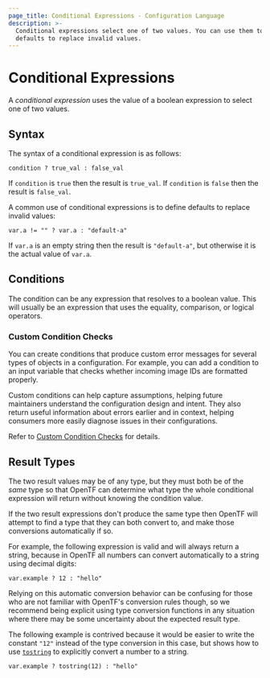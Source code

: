 ```yaml
---
page_title: Conditional Expressions - Configuration Language
description: >-
  Conditional expressions select one of two values. You can use them to define
  defaults to replace invalid values.
---
```


# Conditional Expressions

A _conditional expression_ uses the value of a boolean expression to select one of
two values.

## Syntax

The syntax of a conditional expression is as follows:

```hcl
condition ? true_val : false_val
```

If `condition` is `true` then the result is `true_val`. If `condition` is
`false` then the result is `false_val`.

A common use of conditional expressions is to define defaults to replace
invalid values:

```
var.a != "" ? var.a : "default-a"
```

If `var.a` is an empty string then the result is `"default-a"`, but otherwise
it is the actual value of `var.a`.

## Conditions

The condition can be any expression that resolves to a boolean value. This will
usually be an expression that uses the equality, comparison, or logical
operators.

### Custom Condition Checks

You can create conditions that produce custom error messages for several types of objects in a configuration. For example, you can add a condition to an input variable that checks whether incoming image IDs are formatted properly.

Custom conditions can help capture assumptions, helping future maintainers understand the configuration design and intent. They also return useful information about errors earlier and in context, helping consumers more easily diagnose issues in their configurations.

Refer to [Custom Condition Checks](/opentf/language/expressions/custom-conditions#input-variable-validation) for details.

## Result Types

The two result values may be of any type, but they must both
be of the _same_ type so that OpenTF can determine what type the whole
conditional expression will return without knowing the condition value.

If the two result expressions don't produce the same type then OpenTF will
attempt to find a type that they can both convert to, and make those
conversions automatically if so.

For example, the following expression is valid and will always return a string,
because in OpenTF all numbers can convert automatically to a string using
decimal digits:

```hcl
var.example ? 12 : "hello"
```

Relying on this automatic conversion behavior can be confusing for those who
are not familiar with OpenTF's conversion rules though, so we recommend
being explicit using type conversion functions in any situation where there may
be some uncertainty about the expected result type.

The following example is contrived because it would be easier to write the
constant `"12"` instead of the type conversion in this case, but shows how to
use [`tostring`](/opentf/language/functions/tostring) to explicitly convert a number to
a string.

```hcl
var.example ? tostring(12) : "hello"
```
